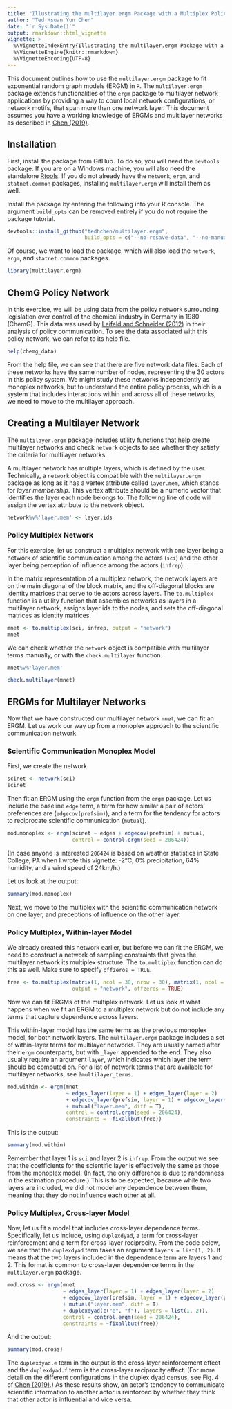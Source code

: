 ```yaml
---
title: "Illustrating the multilayer.ergm Package with a Multiplex Policy Network"
author: "Ted Hsuan Yun Chen"
date: "`r Sys.Date()`"
output: rmarkdown::html_vignette
vignette: >
  %\VignetteIndexEntry{Illustrating the multilayer.ergm Package with a Multiplex Policy Network}
  %\VignetteEngine{knitr::rmarkdown}
  %\VignetteEncoding{UTF-8}
---
```


This document outlines how to use the `multilayer.ergm` package to fit exponential random graph models (ERGM) in `R`. The `multilayer.ergm` package extends functionalities of the `ergm` package to multilayer network applications by providing a way to count local network configurations, or network motifs, that span more than one network layer. This document assumes you have a working knowledge of ERGMs and multilayer networks as described in [Chen (2019)](https://papers.ssrn.com/sol3/papers.cfm?abstract_id=3189835).


## Installation
First, install the package from GitHub. To do so, you will need the `devtools` package. If you are on a Windows machine, you will also need the standalone [Rtools](https://cran.r-project.org/bin/windows/Rtools/). If you do not already have the `network`, `ergm`, and `statnet.common` packages, installing `multilayer.ergm` will install them as well. 

Install the package by entering the following into your R console. The argument ``build_opts`` can be removed entirely if you do not require the package tutorial.
```r
devtools::install_github("tedhchen/multilayer.ergm", 
                         build_opts = c("--no-resave-data", "--no-manual"))
```

Of course, we want to load the package, which will also load the `network`, `ergm`, and `statnet.common` packages.
```r
library(multilayer.ergm)
```

## ChemG Policy Network
In this exercise, we will be using data from the policy network surrounding legislation over control of the chemical industry in Germany in 1980 (ChemG). This data was used by [Leifeld and Schneider (2012)](http://dx.doi.org/10.1111/j.1540-5907.2011.00580.x) in their analysis of policy communication. To see the data associated with this policy network, we can refer to its help file.

```r
help(chemg_data)
```

From the help file, we can see that there are five network data files. Each of these networks have the same number of nodes, representing the 30 actors in this policy system. We might study these networks independently as monoplex networks, but to understand the entire policy process, which is a system that includes interactions within and across all of these networks, we need to move to the multilayer approach.

## Creating a Multilayer Network
The `multilayer.ergm` package includes utility functions that help create multilayer networks and check `network` objects to see whether they satisfy the criteria for multilayer networks. 

A multilayer network has multiple layers, which is defined by the user. Technically, a `network` object is compatible with the `multilayer.ergm` package as long as it has a vertex attribute called `layer.mem`, which stands for _layer membership_. This vertex attribute should be a numeric vector that identifies the layer each node belongs to. The following line of code will assign the vertex attribute to the `network` object.

```r
network%v%'layer.mem' <- layer.ids
```

### Policy Multiplex Network
For this exercise, let us construct a multiplex network with one layer being a network of scientific communication among the actors (`sci`) and the other layer being perception of influence among the actors (`infrep`).

In the matrix representation of a multiplex network, the network layers are on the main diagonal of the block matrix, and the off-diagonal blocks are identity matrices that serve to tie actors across layers. The `to.multiplex` function is a utility function that assembles networks as layers in a multilayer network, assigns layer ids to the nodes, and sets the off-diagonal matrices as identity matrices.

```r
mnet <- to.multiplex(sci, infrep, output = "network")
mnet
```

We can check whether the `network` object is compatible with multilayer terms manually, or with the `check.multilayer` function.
```r
mnet%v%'layer.mem'

check.multilayer(mnet)
```

## ERGMs for Multilayer Networks
Now that we have constructed our multilayer network `mnet`, we can fit an ERGM. Let us work our way up from a monoplex approach to the scientific communication network.

### Scientific Communication Monoplex Model
First, we create the network.
```r
scinet <- network(sci)
scinet
```

Then fit an ERGM using the `ergm` function from the `ergm` package. Let us include the baseline `edge` term, a term for how similar a pair of actors' preferences are (`edgecov(prefsim)`), and a term for the tendency for actors to reciprocate scientific communication (`mutual`).

```r
mod.monoplex <- ergm(scinet ~ edges + edgecov(prefsim) + mutual, 
                     control = control.ergm(seed = 206424))
```

(In case anyone is interested `206424` is based on weather statistics in State College, PA when I wrote this vignette: -2&deg;C, 0% precipitation, 64% humidity, and a wind speed of 24km/h.)

Let us look at the output:
```r
summary(mod.monoplex)
```

Next, we move to the multiplex with the scientific communication network on one layer, and preceptions of influence on the other layer.

### Policy Multiplex, Within-layer Model
We already created this network earlier, but before we can fit the ERGM, we need to construct a network of sampling constraints that gives the multilayer network its multiplex structure. The `to.multiplex` function can do this as well. Make sure to specify `offzeros = TRUE`.

```r
free <- to.multiplex(matrix(1, ncol = 30, nrow = 30), matrix(1, ncol = 30, nrow = 30), 
                     output = "network", offzeros = TRUE)
```

Now we can fit ERGMs of the multiplex network. Let us look at what happens when we fit an ERGM to a multiplex network but do not include any terms that capture dependence across layers.

This within-layer model has the same terms as the previous monoplex model, for both network layers. The `multilayer.ergm` package includes a set of within-layer terms for multilayer networks. They are usually named after their `ergm` counterparts, but with `_layer` appended to the end. They also usually require an argument `layer`, which indicates which layer the term should be computed on. For a list of network terms that are available for multilayer networks, see `?multilayer_terms`.

```r
mod.within <- ergm(mnet
                   ~ edges_layer(layer = 1) + edges_layer(layer = 2)
                   + edgecov_layer(prefsim, layer = 1) + edgecov_layer(prefsim, layer = 2)
                   + mutual("layer.mem", diff = T),
                   control = control.ergm(seed = 206424),
                   constraints = ~fixallbut(free))
```

This is the output:
```r
summary(mod.within)
```

Remember that layer 1 is `sci` and layer 2 is `infrep`. From the output we see that the coefficients for the scientific layer is effectively the same as those from the monoplex model. (In fact, the only difference is due to randomness in the estimation procedure.) This is to be expected, because while two layers are included, we did not model any dependence between them, meaning that they do not influence each other at all.

### Policy Multiplex, Cross-layer Model
Now, let us fit a model that includes cross-layer dependence terms. Specifically, let us include, using `duplexdyad`, a term for cross-layer reinforcement and a term for cross-layer reciprocity. From the code below, we see that the `duplexdyad` term takes an argument `layers = list(1, 2)`. It means that the two layers included in the dependence term are layers 1 and 2. This format is common to cross-layer dependence terms in the `multilayer.ergm` package.

```r
mod.cross <- ergm(mnet 
                  ~ edges_layer(layer = 1) + edges_layer(layer = 2)
                  + edgecov_layer(prefsim, layer = 1) + edgecov_layer(prefsim, layer = 2)
                  + mutual("layer.mem", diff = T)
                  + duplexdyad(c("e", "f"), layers = list(1, 2)),
                  control = control.ergm(seed = 206424),
                  constraints = ~fixallbut(free))
```

And the output:
```r
summary(mod.cross)
```

The `duplexdyad.e` term in the output is the cross-layer reinforcement effect and the `duplexdyad.f` term is the cross-layer reciprocity effect. (For more detail on the different configurations in the duplex dyad census, see Fig. 4 of [Chen (2019)](https://papers.ssrn.com/sol3/papers.cfm?abstract_id=3189835).) As these results show, an actor's tendency to communicate scientific information to another actor is reinforced by whether they think that other actor is influential and vice versa.
